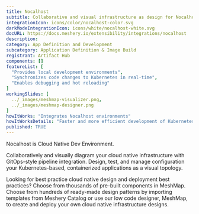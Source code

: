 ```yaml
---
title: Nocalhost
subtitle: Collaborative and visual infrastructure as design for Nocalhost
integrationIcon: icons/color/nocalhost-color.svg
darkModeIntegrationIcon: icons/white/nocalhost-white.svg
docURL: https://docs.meshery.io/extensibility/integrations/nocalhost
description: 
category: App Definition and Development
subcategory: Application Definition & Image Build
registrant: Artifact Hub
components: []
featureList: [
  "Provides local development environments",
  "Synchronizes code changes to Kubernetes in real-time",
  "Enables debugging and hot reloading"
]
workingSlides: [
  ../_images/meshmap-visualizer.png,
  ../_images/meshmap-designer.png
]
howItWorks: "Integrates Nocalhost environments"
howItWorksDetails: "Faster and more efficient development of Kubernetes applications"
published: TRUE
---
```

<p>
Nocalhost is Cloud Native Dev Environment.
</p>
<p>
    Collaboratively and visually diagram your cloud native infrastructure with GitOps-style pipeline integration. Design, test, and manage configuration your Kubernetes-based, containerized applications as a visual topology.
</p>
<p>
    Looking for best practice cloud native design and deployment best practices? Choose from thousands of pre-built components in MeshMap. Choose from hundreds of ready-made design patterns by importing templates from Meshery Catalog or use our low code designer, MeshMap, to create and deploy your own cloud native infrastructure designs.
</p>
